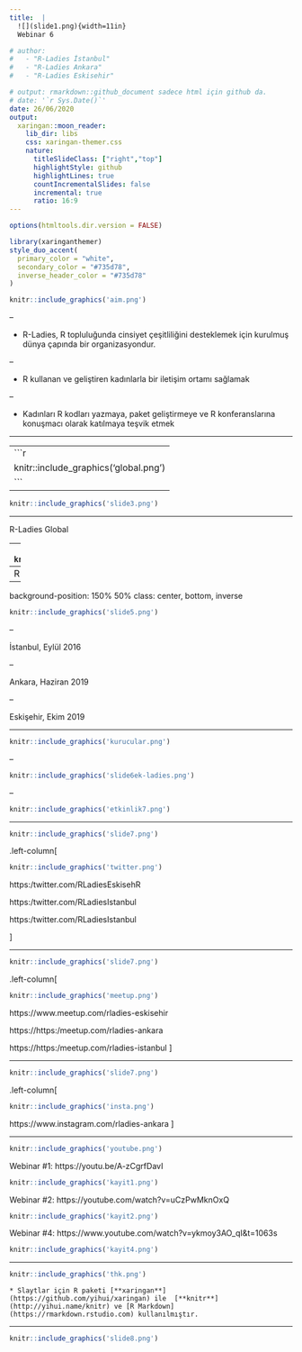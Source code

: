 ```yaml
---
title:  |
  ![](slide1.png){width=11in}  
  Webinar 6

# author: 
#   - "R-Ladies İstanbul"
#   - "R-Ladies Ankara"
#   - "R-Ladies Eskisehir"

# output: rmarkdown::github_document sadece html için github da.
# date: '`r Sys.Date()`'
date: 26/06/2020
output:
  xaringan::moon_reader:
    lib_dir: libs
    css: xaringan-themer.css
    nature:
      titleSlideClass: ["right","top"]
      highlightStyle: github
      highlightLines: true
      countIncrementalSlides: false
      incremental: true
      ratio: 16:9
---
```



<!-- # --- -->
<!-- # title: "Tidytext ile Metin Madenciliği " -->
<!-- # subtitle: "ve Duygu Analizi"   -->
<!-- # author:  -->
<!-- #   - "" -->
<!-- #   - "&#9786; &#x1f615;&#x1f62b;&#x1f914;" -->
<!-- #   - "	&#x1f611;&#x1f92c;&#x1f624;&#x1f913;" -->
<!-- #   - "Emre Gümüş" -->
<!-- #   - "Eskişehir Teknik Üniversitesi" -->
<!-- # # date: '`r Sys.Date()`' -->
<!-- # date: 26.06.2020 -->
<!-- # output: -->
<!-- #   xaringan::moon_reader: -->
<!-- #     lib_dir: libs -->
<!-- #     css: xaringan-themer.css -->
<!-- #     nature: -->
<!-- #       highlightStyle: github -->
<!-- #       highlightLines: true -->
<!-- #       countIncrementalSlides: false -->
<!-- # --- -->

```r
options(htmltools.dir.version = FALSE)
```

```r
library(xaringanthemer)
style_duo_accent(
  primary_color = "white",
  secondary_color = "#735d78",
  inverse_header_color = "#735d78"
)
```


```r
knitr::include_graphics('aim.png')
```
--

 - R-Ladies, R topluluğunda cinsiyet çeşitliliğini desteklemek için kurulmuş dünya çapında bir organizasyondur.

--

 - R kullanan ve geliştiren kadınlarla bir iletişim ortamı sağlamak
 
--

 - Kadınları R kodları yazmaya, paket geliştirmeye ve R konferanslarına konuşmacı olarak katılmaya teşvik etmek

---

--
```r
knitr::include_graphics('global.png')
```
--

```r
knitr::include_graphics('slide3.png')
```


---

R-Ladies Global

--
```r
knitr::include_graphics('slide4.png')
```

--
R-Ladies Türkiye &#x21A0;

---

background-position: 150% 50%
class: center, bottom, inverse

```r
knitr::include_graphics('slide5.png')
```

--

  İstanbul, Eylül 2016
 
--
 
  Ankara, Haziran 2019
 
--

  Eskişehir, Ekim 2019
  
---



```r
knitr::include_graphics('kurucular.png')
```


--

```r
knitr::include_graphics('slide6ek-ladies.png')
```
--

```r
knitr::include_graphics('etkinlik7.png')
```


---

```r
knitr::include_graphics('slide7.png')
```

.left-column[

```r
knitr::include_graphics('twitter.png')
```
https:/twitter.com/RLadiesEskisehR

https:/twitter.com/RLadiesIstanbul

https:/twitter.com/RLadiesIstanbul

]

---

```r
knitr::include_graphics('slide7.png')
```
.left-column[

```r
knitr::include_graphics('meetup.png')
```
https://www.meetup.com/rladies-eskisehir

https://https:/meetup.com/rladies-ankara

https://https:/meetup.com/rladies-istanbul
]

---

```r
knitr::include_graphics('slide7.png')
```
.left-column[

```r
knitr::include_graphics('insta.png')
```
https://www.instagram.com/rladies-ankara
]

---

```r
knitr::include_graphics('youtube.png')
```


Webinar #1: https://youtu.be/A-zCgrfDavI

```r
knitr::include_graphics('kayit1.png')
```


Webinar #2: https://youtube.com/watch?v=uCzPwMknOxQ

```r
knitr::include_graphics('kayit2.png')
```


Webinar #4: https://www.youtube.com/watch?v=ykmoy3AO_qI&t=1063s

```r
knitr::include_graphics('kayit4.png')
```



---

```r
knitr::include_graphics('thk.png')
```

`* Slaytlar için R paketi [**xaringan**](https://github.com/yihui/xaringan) ile  [**knitr**](http://yihui.name/knitr) ve [R Markdown](https://rmarkdown.rstudio.com) kullanılmıştır.`

---

```r
knitr::include_graphics('slide8.png')
```
